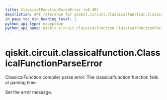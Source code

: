 ```yaml
---
title: ClassicalFunctionParseError (v0.39)
description: API reference for qiskit.circuit.classicalfunction.ClassicalFunctionParseError in qiskit v0.39
in_page_toc_min_heading_level: 1
python_api_type: exception
python_api_name: qiskit.circuit.classicalfunction.ClassicalFunctionParseError
---
```


<span id="qiskit-circuit-classicalfunction-classicalfunctionparseerror" />

# qiskit.circuit.classicalfunction.ClassicalFunctionParseError

<Class id="qiskit.circuit.classicalfunction.ClassicalFunctionParseError" isDedicatedPage={true} github="https://github.com/qiskit/qiskit/tree/stable/0.22/qiskit/circuit/classicalfunction/exceptions.py" signature="ClassicalFunctionParseError(*message)" modifiers="exception">
  ClassicalFunction compiler parse error. The classicalfunction function fails at parsing time.

  Set the error message.
</Class>

